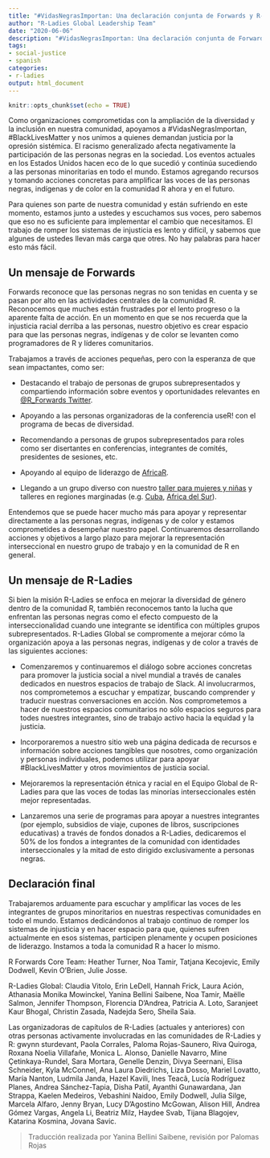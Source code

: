 ```yaml
---
title: "#VidasNegrasImportan: Una declaración conjunta de Forwards y R-Ladies"
author: "R-Ladies Global Leadership Team"
date: "2020-06-06"
description: "#VidasNegrasImportan: Una declaración conjunta de Forwards y R-Ladies"
tags: 
- social-justice
- spanish
categories:
- r-ladies
output: html_document
---
```


```r
knitr::opts_chunk$set(echo = TRUE)
```

Como organizaciones comprometidas con la ampliación de la diversidad y la inclusión en nuestra comunidad, apoyamos a #VidasNegrasImportan, #BlackLivesMatter y nos unimos a quienes demandan justicia por la opresión sistémica. El racismo generalizado afecta negativamente la participación de las personas negras en la sociedad. Los eventos actuales en los Estados Unidos hacen eco de lo que sucedió y continúa sucediendo a las personas minoritarias en todo el mundo. Estamos agregando recursos y tomando acciones concretas para amplificar las voces de las personas negras, indígenas y de color en la comunidad R ahora y en el futuro.

Para quienes son parte de nuestra comunidad y están sufriendo en este momento, estamos junto a ustedes y escuchamos sus voces, pero sabemos que eso no es suficiente para implementar el cambio que necesitamos. El trabajo de romper los sistemas de injusticia es lento y difícil, y sabemos que algunes de ustedes llevan más carga que otres. No hay palabras para hacer esto más fácil.

## Un mensaje de Forwards

Forwards reconoce que las personas negras no son tenidas en cuenta y se pasan por alto en las actividades centrales de la comunidad R. Reconocemos que muches están frustrades por el lento progreso o la aparente falta de acción. En un momento en que se nos recuerda que la injusticia racial derriba a las personas, nuestro objetivo es crear espacio para que las personas negras, indígenas y de color se levanten como programadores de R y líderes comunitarios.

Trabajamos a través de acciones pequeñas, pero con la esperanza de que sean impactantes, como ser:

* Destacando el trabajo de personas de grupos subrepresentados y compartiendo información sobre eventos y oportunidades relevantes en [@R_Forwards Twitter](https://twitter.com/r_forwards).

* Apoyando a las personas organizadoras de la conferencia useR! con el programa de becas de diversidad.

* Recomendando a personas de grupos subrepresentados para roles como ser disertantes en conferencias, integrantes de comités, presidentes de sesiones, etc.

* Apoyando al equipo de liderazgo de [AfricaR](https://africa-r.org/).

* Llegando a un grupo diverso con nuestro [taller para mujeres y niñas](https://forwards.github.io/blog/2019/09/22/workshops-for-women-and-girls/) y talleres en regiones marginadas (e.g. [Cuba](https://forwards.github.io/blog/2018/07/07/havanar/), [Africa del Sur](https://forwards.github.io/blog/2020/05/25/southern-africa-project-2020/)).

Entendemos que se puede hacer mucho más para apoyar y representar directamente a las personas negras, indígenas y de color y estamos comprometides a desempeñar nuestro papel. Continuaremos desarrollando acciones y objetivos a largo plazo para mejorar la representación interseccional en nuestro grupo de trabajo y en la comunidad de R en general.

## Un mensaje de R-Ladies

Si bien la misión R-Ladies se enfoca en mejorar la diversidad de género dentro de la comunidad R, también reconocemos tanto la lucha que enfrentan las personas negras como el efecto compuesto de la interseccionalidad cuando une integrante se identifica con múltiples grupos subrepresentados. R-Ladies Global se compromente a mejorar cómo la organización apoya a las personas negras, indígenas y de color a través de las siguientes acciones:

* Comenzaremos y continuaremos el diálogo sobre acciones concretas para promover la justicia social a nivel mundial a través de canales dedicados en nuestros espacios de trabajo de Slack. Al involucrarmos, nos comprometemos a escuchar y empatizar, buscando comprender y traducir nuestras conversaciones en acción. Nos comprometemos a hacer de nuestros espacios comunitarios no sólo espacios seguros para todes nuestres integrantes, sino de trabajo activo hacia la equidad y la justicia.

* Incorporaremos a nuestro sitio web una página dedicada de recursos e información sobre acciones tangibles que nosotres, como organización y personas individuales, podemos utilizar para apoyar #BlackLivesMatter y otros movimientos de justicia social.

* Mejoraremos la representación étnica y racial en el Equipo Global de R-Ladies para que las voces de todas las minorías interseccionales estén mejor representadas.

* Lanzaremos una serie de programas para apoyar a nuestres integrantes (por ejemplo, subsidios de viaje, cupones de libros, suscripciones educativas) a través de fondos donados a R-Ladies, dedicaremos el 50% de los fondos a integrantes de la comunidad con identidades interseccionales y la mitad de esto dirigido exclusivamente a personas negras.


## Declaración final

Trabajaremos arduamente para escuchar y amplificar las voces de les integrantes de grupos minoritarios en nuestras respectivas comunidades en todo el mundo. Estamos dedicándonos al trabajo continuo de romper los sistemas de injusticia y en hacer espacio para que, quienes sufren actualmente en esos sistemas, participen plenamente y ocupen posiciones de liderazgo. Instamos a toda la comunidad R a hacer lo mismo.

R Forwards Core Team: Heather Turner, Noa Tamir, Tatjana Kecojevic, Emily Dodwell, Kevin O’Brien, Julie Josse.

R-Ladies Global: Claudia Vitolo, Erin LeDell, Hannah Frick, Laura Ación, Athanasia Monika Mowinckel, Yanina Bellini Saibene, Noa Tamir, Maëlle Salmon, Jennifer Thompson, Florencia D’Andrea, Patricia A. Loto, Saranjeet Kaur Bhogal, Christin Zasada, Nadejda Sero, Sheila Saia.

Las organizadoras de capítulos de R-Ladies (actuales y anteriores) con otras personas activamente involucradas en las comunidades de R-Ladies y R: gwynn sturdevant, Paola Corrales, Paloma Rojas-Saunero, Riva Quiroga, Roxana Noelia Villafañe, Monica L. Alonso, Danielle Navarro, Mine Çetinkaya-Rundel, Sara Mortara, Genelle Denzin, Divya Seernani, Elisa Schneider, Kyla McConnel, Ana Laura Diedrichs, Liza Dosso, Mariel Lovatto, María Nanton, Ludmila Janda, Hazel Kavili, Ines Teacã, Lucía Rodríguez Planes, Andrea Sánchez-Tapia, Disha Patil, Ayanthi Gunawardana, Jan Strappa, Kaelen Medeiros, Vebashini Naidoo, Emily Dodwell, Julia Silge, Marcela Alfaro, Jenny Bryan, Lucy D’Agostino McGowan, Alison Hill, Andrea Gómez Vargas, Angela Li, Beatriz Milz, Haydee Svab, Tijana Blagojev, Katarina Kosmina, Jovana Savic.


> Traducción realizada por Yanina Bellini Saibene, revisión por Palomas Rojas
